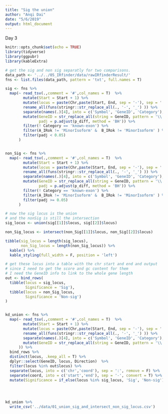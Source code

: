 ```yaml
---
title: "Sig the union"
author: "Anqi Dai"
date: "5/6/2019"
output: html_document
---
```

Day 3

```r
knitr::opts_chunk$set(echo = TRUE)
library(tidyverse)
library(ggpubr)
library(kableExtra) 
```

```r
# get the sig and non sig separatly for two comparisons.
data_path <- '../../05_IRfinder/data/rawIRfinderResult/'
fns <- list.files(data_path, pattern = 'txt', full.names = T)

sig <- fns %>%
  map(~ read_tsv(.,comment = '#',col_names = T)  %>%
        mutate(Start = Start + 1) %>%
        mutate(locus = paste(Chr,paste(Start, End, sep = '-'), sep = ':' ) ) %>%
        rename_all(funs(stringr::str_replace_all(., '-', '_') )) %>%
        separate(names(.)[4], into = c('Symbol', 'GeneID', 'Category'), sep = '/') %>%
        mutate(GeneID = str_replace_all(string = GeneID, pattern = '\\..*$', replacement = ''),
               padj = p.adjust(p_diff, method = 'BH')) %>%
        filter(! Category == 'known-exon') %>%
        filter(A_IRok != 'MinorIsoform' &  B_IRok != 'MinorIsoform' ) %>%
        filter(padj < 0.05) 
      )


non_Sig <- fns %>%
  map(~ read_tsv(.,comment = '#',col_names = T)  %>%
        mutate(Start = Start + 1) %>%
        mutate(locus = paste(Chr,paste(Start, End, sep = '-'), sep = ':' ) ) %>%
        rename_all(funs(stringr::str_replace_all(., '-', '_') )) %>%
        separate(names(.)[4], into = c('Symbol', 'GeneID', 'Category'), sep = '/') %>%
        mutate(GeneID = str_replace_all(string = GeneID, pattern = '\\..*$', replacement = ''),
               padj = p.adjust(p_diff, method = 'BH')) %>%
        filter(! Category == 'known-exon') %>%
        filter(A_IRok != 'MinorIsoform' &  B_IRok != 'MinorIsoform' ) %>%
        filter(padj >= 0.05) 
      )
```


```r
# now the sig locus is the union
# and the nonSig is still the intersection
sig_locus <- union(sig[[1]]$locus, sig[[2]]$locus)

non_Sig_locus <- intersect(non_Sig[[1]]$locus, non_Sig[[2]]$locus)

tibble(sig_locus = length(sig_locus),
       non_Sig_locus = length(non_Sig_locus)) %>%
  kable() %>%
  kable_styling(full_width = F, position = 'left')
```

```r
# get these locus into a table with the chr start and end and output 
# since I need to get the score and gc content for them
# I need the GeneID info to link to the whole gene length
out <- bind_rows(
  tibble(locus = sig_locus, 
         Significance = 'Sig'),
  tibble(locus = non_Sig_locus, 
         Significance = 'Non-sig')
) 


kd_union <- fns %>%
  map(~ read_tsv(.,comment = '#',col_names = T)  %>%
        mutate(Start = Start + 1) %>%
        mutate(locus = paste(Chr,paste(Start, End, sep = '-'), sep = ':' ) ) %>%
        rename_all(funs(stringr::str_replace_all(., '-', '_') )) %>%
        separate(names(.)[4], into = c('Symbol', 'GeneID', 'Category'), sep = '/') %>%
        mutate(GeneID = str_replace_all(string = GeneID, pattern = '\\..*$', replacement = '')
      )) %>%
  bind_rows %>%
  distinct(locus, .keep_all = T) %>%
  dplyr::select(GeneID, locus, Direction)  %>%
  filter(locus %in% out$locus) %>%
  separate(locus, into = c('chr','coord'), sep = ':', remove = F) %>%
  separate(coord, into = c('start','end'), sep = '-', convert = T) %>%
  mutate(Significance = if_else(locus %in% sig_locus, 'Sig', 'Non-sig'))




kd_union %>%
  write_csv('../data/01_union_sig_and_intersect_non_sig_locus.csv')
```

